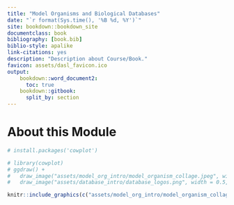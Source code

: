```yaml
---
title: "Model Organisms and Biological Databases"
date: "`r format(Sys.time(), '%B %d, %Y')`"
site: bookdown::bookdown_site
documentclass: book
bibliography: [book.bib]
biblio-style: apalike
link-citations: yes
description: "Description about Course/Book."
favicon: assets/dasl_favicon.ico
output:
    bookdown::word_document2:
      toc: true
    bookdown::gitbook:
      split_by: section
---
```


# About this Module {-}

```r
# install.packages('cowplot')
```

```r
# library(cowplot)
# ggdraw() + 
#   draw_image("assets/model_org_intro/model_organism_collage.jpeg", width = 0.5) + 
#   draw_image("assets/database_intro/database_logos.png", width = 0.5, x = 0.5)
```

```r
knitr::include_graphics(c("assets/model_org_intro/model_organism_collage.jpeg", "assets/database_intro/database_logos.png"))
```


<!-- ## Available course formats
This course is available in multiple formats which allows you to take it in the way that best suites your needs. You can take it for certificate which can be for free or fee.

- The material for this course can be viewed without login requirement on this [Bookdown website](LINK HERE). This format might be most appropriate for you if you rely on screen-reader technology.
- This course can be taken for [free certification through Leanpub](LINK HERE).
- This course can be taken on [Coursera for certification here](LINK HERE) (but it is not available for free on Coursera).
- Our courses are open source, you can find the [source material for this course on GitHub](LINK HERE). 
-->
